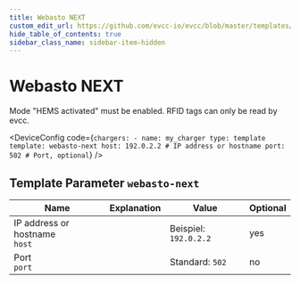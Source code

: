 ```yaml
---
title: Webasto NEXT
custom_edit_url: https://github.com/evcc-io/evcc/blob/master/templates/definition/charger/webasto-next.yaml
hide_table_of_contents: true
sidebar_class_name: sidebar-item-hidden
---
```



# Webasto NEXT

<div className="device-detail-container">
  <div className="device-detail-content">
    <DeviceFeatures features="rfid,sponsorship" />

Mode "HEMS activated" must be enabled. RFID tags can only be read by evcc.


<DeviceConfig code={`chargers:
    - name: my_charger
      type: template
      template: webasto-next
      host: 192.0.2.2 # IP address or hostname
      port: 502 # Port, optional`}  />
  </div>
  <div className="device-detail-icon">
    <evcc-icon
      type="charger"
      name="webasto-next"
      size="400px"
      alt="Webasto NEXT"
      className="device-detail-icon-img"
    ></evcc-icon>
  </div>
</div>

## Template Parameter `webasto-next`

| Name | Explanation | Value | Optional |
|-----------|-------------|-------|----------|
| IP address or hostname<br/>`host` |  | Beispiel: `192.0.2.2` | yes |
| Port<br/>`port` |  | Standard: `502` | no |

<SponsorshipRequired />

